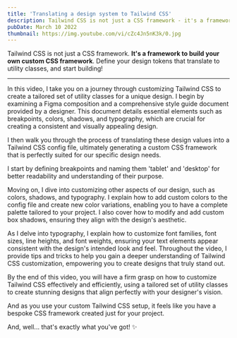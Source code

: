 ```yaml
---
title: 'Translating a design system to Tailwind CSS'
description: Tailwind CSS is not just a CSS framework - it's a framework to build your custom CSS framework. Define design tokens that translate to utility classes, and start building!
pubDate: March 10 2022
thumbnail: https://img.youtube.com/vi/cZc4Jn5nK3k/0.jpg
---
```



<IntroText>

Tailwind CSS is not just a CSS framework. <strong>It's a framework to build your own custom CSS framework</strong>. Define your design tokens that translate to utility classes, and start building!

</IntroText>

---

<YouTubeVideo id="cZc4Jn5nK3k" />

In this video, I take you on a journey through customizing Tailwind CSS to create a tailored set of utility classes for a unique design. I begin by examining a Figma composition and a comprehensive style guide document provided by a designer. This document details essential elements such as breakpoints, colors, shadows, and typography, which are crucial for creating a consistent and visually appealing design.

I then walk you through the process of translating these design values into a Tailwind CSS config file, ultimately generating a custom CSS framework that is perfectly suited for our specific design needs.

I start by defining breakpoints and naming them 'tablet' and 'desktop' for better readability and understanding of their purpose.

Moving on, I dive into customizing other aspects of our design, such as colors, shadows, and typography. I explain how to add custom colors to the config file and create new color variations, enabling you to have a complete palette tailored to your project. I also cover how to modify and add custom box shadows, ensuring they align with the design's aesthetic.

As I delve into typography, I explain how to customize font families, font sizes, line heights, and font weights, ensuring your text elements appear consistent with the design's intended look and feel. Throughout the video, I provide tips and tricks to help you gain a deeper understanding of Tailwind CSS customization, empowering you to create designs that truly stand out.

By the end of this video, you will have a firm grasp on how to customize Tailwind CSS effectively and efficiently, using a tailored set of utility classes to create stunning designs that align perfectly with your designer's vision.

And as you use your custom Tailwind CSS setup, it feels like you have a bespoke CSS framework created just for your project.

And, well... that's exactly what you've got! ✨
